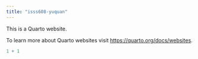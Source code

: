 ```yaml
---
title: "isss608-yuquan"
---
```


This is a Quarto website.

To learn more about Quarto websites visit <https://quarto.org/docs/websites>.

```r
1 + 1
```
